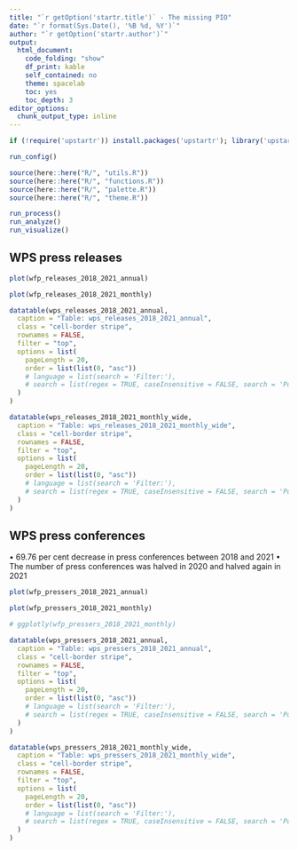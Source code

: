 ```yaml
---
title: "`r getOption('startr.title')` - The missing PIO"
date: "`r format(Sys.Date(), '%B %d, %Y')`"
author: "`r getOption('startr.author')`"
output:
  html_document:
    code_folding: "show"
    df_print: kable
    self_contained: no
    theme: spacelab
    toc: yes
    toc_depth: 3
editor_options:
  chunk_output_type: inline
---
```



```r

if (!require('upstartr')) install.packages('upstartr'); library('upstartr')

run_config()

source(here::here("R/", "utils.R"))
source(here::here("R/", "functions.R"))
source(here::here("R/", "palette.R"))
source(here::here("R/", "theme.R"))

run_process()
run_analyze()
run_visualize()

```


## WPS press releases


```r

plot(wfp_releases_2018_2021_annual)

plot(wfp_releases_2018_2021_monthly)

```

```r
datatable(wps_releases_2018_2021_annual,
  caption = "Table: wps_releases_2018_2021_annual",
  class = "cell-border stripe",
  rownames = FALSE,
  filter = "top",
  options = list(
    pageLength = 20,
    order = list(list(0, "asc"))
    # language = list(search = 'Filter:'),
    # search = list(regex = TRUE, caseInsensitive = FALSE, search = 'Police')
  )
)

datatable(wps_releases_2018_2021_monthly_wide,
  caption = "Table: wps_releases_2018_2021_monthly_wide",
  class = "cell-border stripe",
  rownames = FALSE,
  filter = "top",
  options = list(
    pageLength = 20,
    order = list(list(0, "asc"))
    # language = list(search = 'Filter:'),
    # search = list(regex = TRUE, caseInsensitive = FALSE, search = 'Police')
  )
)

```


## WPS press conferences

• 69.76 per cent decrease in press conferences between 2018 and 2021
• The number of press conferences was halved in 2020 and halved again in 2021

```r

plot(wfp_pressers_2018_2021_annual)

plot(wfp_pressers_2018_2021_monthly)

# ggplotly(wfp_pressers_2018_2021_monthly)
```

```r
datatable(wps_pressers_2018_2021_annual,
  caption = "Table: wps_pressers_2018_2021_annual",
  class = "cell-border stripe",
  rownames = FALSE,
  filter = "top",
  options = list(
    pageLength = 20,
    order = list(list(0, "asc"))
    # language = list(search = 'Filter:'),
    # search = list(regex = TRUE, caseInsensitive = FALSE, search = 'Police')
  )
)

datatable(wps_pressers_2018_2021_monthly_wide,
  caption = "Table: wps_pressers_2018_2021_monthly_wide",
  class = "cell-border stripe",
  rownames = FALSE,
  filter = "top",
  options = list(
    pageLength = 20,
    order = list(list(0, "asc"))
    # language = list(search = 'Filter:'),
    # search = list(regex = TRUE, caseInsensitive = FALSE, search = 'Police')
  )
)

```
